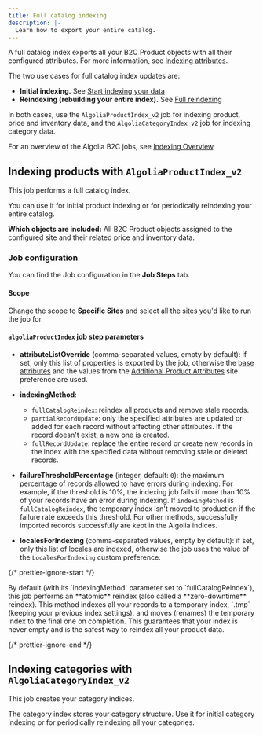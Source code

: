 ```yaml
---
title: Full catalog indexing
description: |-
  Learn how to export your entire catalog.
---
```


A full catalog index exports all your B2C Product objects with all their configured attributes.
For more information, see [Indexing attributes](/integration/salesforce-commerce-cloud-b2c/indexing/product-indexing/indexing-attributes/).

The two use cases for full catalog index updates are:

- **Initial indexing.** See [Start indexing your data](/integration/salesforce-commerce-cloud-b2c/getting-started/start-indexing-your-data/#initial-indexing)
- **Reindexing (rebuilding your entire index).** See [Full reindexing](/guides/sending-and-managing-data/send-and-update-your-data/in-depth/the-different-synchronization-strategies/#full-reindexing)

In both cases, use the `AlgoliaProductIndex_v2` job for indexing product, price and inventory data,
and the `AlgoliaCategoryIndex_v2` job for indexing category data.

For an overview of the Algolia B2C jobs, see [Indexing Overview](/integration/salesforce-commerce-cloud-b2c/indexing/product-indexing/overview/).

## Indexing products with `AlgoliaProductIndex_v2`

This job performs a full catalog index.

You can use it for initial product indexing or for periodically reindexing your entire catalog.

**Which objects are included:** All B2C Product objects assigned to the configured site and their related price and inventory data.

### Job configuration

You can find the Job configuration in the **Job Steps** tab.

#### Scope

Change the scope to **Specific Sites** and select all the sites you'd like to run the job for.

#### `algoliaProductIndex` job step parameters

- **attributeListOverride** (comma-separated values, empty by default): if set, only this list of properties is exported by the job, otherwise the [base attributes](/integration/salesforce-commerce-cloud-b2c/indexing/product-indexing/indexing-attributes/#base-attributes-non-configurable) and the values from the [Additional Product Attributes](/integration/salesforce-commerce-cloud-b2c/indexing/product-indexing/indexing-attributes/#configurable-attributes) site preference are used.

- **indexingMethod**:

  - `fullCatalogReindex`: reindex all products and remove stale records.
  - `partialRecordUpdate`: only the specified attributes are updated or added for each record without affecting other attributes. If the record doesn't exist, a new one is created.
  - `fullRecordUpdate`: replace the entire record or create new records in the index with the specified data without removing stale or deleted records.

- **failureThresholdPercentage** (integer, default: `0`): the maximum percentage of records allowed to have errors during indexing. For example, if the threshold is 10%, the indexing job fails if more than 10% of your records have an error during indexing. If `indexingMethod` is `fullCatalogReindex`, the temporary index isn't moved to production if the failure rate exceeds this threshold. For other methods, successfully imported records successfully are kept in the Algolia indices.

- **localesForIndexing** (comma-separated values, empty by default): if set, only this list of locales are indexed, otherwise the job uses the value of the `LocalesForIndexing` custom preference.

{/* prettier-ignore-start */}

<Note>
  By default (with its `indexingMethod` parameter set to `fullCatalogReindex`), this job performs an **atomic** reindex (also called a **zero-downtime** reindex).
  This method indexes all your records to a temporary index, `<INDEX_NAME>.tmp` (keeping your previous index settings), and moves (renames) the temporary index to the final one on completion.
  This guarantees that your index is never empty and is the safest way to reindex all your product data.
</Note>

{/* prettier-ignore-end */}

## Indexing categories with `AlgoliaCategoryIndex_v2`

This job creates your category indices.

The category index stores your category structure.
Use it for initial category indexing or for periodically reindexing all your categories.
